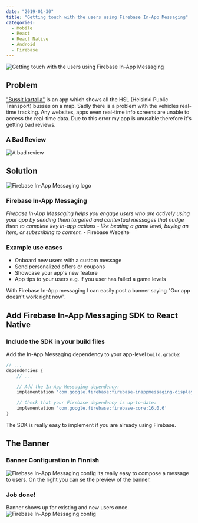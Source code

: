 ```yaml
---
date: "2019-01-30"
title: "Getting touch with the users using Firebase In-App Messaging"
categories:
  - Mobile
  - React
  - React Native
  - Android
  - Firebase
---
```

![Getting touch with the users using Firebase In-App Messaging](./firebase-in-app-messages-phones.png)
## Problem
["Bussit kartalla"](https://toukopeltomaa.com/app/Bussit-Kartalla-HSL-Live-bussit/) is an app which shows all the
HSL (Helsinki Public Transport) busses on a map.
Sadly there is a problem with the vehicles real-time tracking.
Any websites, apps even real-time info screens are unable to access the real-time data.
Due to this error my app is unusable therefore it's getting bad reviews.
### A Bad Review
![A bad review](./bad-review.png)
## Solution
![Firebase In-App Messaging logo](./firebase-in-app-messaging.png)
### Firebase In-App Messaging
*Firebase In-App Messaging helps you engage users who are actively using your app by sending them targeted and contextual messages that nudge them to complete key in-app actions - like beating a game level, buying an item, or subscribing to content.* - Firebase Website
### Example use cases
- Onboard new users with a custom message
- Send personalized offers or coupons
- Showcase your app's new feature
- App tips to your users e.g. if you user has failed a game levels 

With Firebase In-App messaging I can easily post a banner saying "Our app doesn't work right now". 
## Add Firebase In-App Messaging SDK to React Native
### Include the SDK in your build files
Add the In-App Messaging dependency to your app-level `build.gradle`:
```groovy
// ...
dependencies {
    // ...

    // Add the In-App Messaging dependency:
    implementation 'com.google.firebase:firebase-inappmessaging-display:17.0.4'

    // Check that your Firebase dependency is up-to-date:
    implementation 'com.google.firebase:firebase-core:16.0.6'
}
```
The SDK is really easy to implement if you are already using Firebase.
## The Banner
### Banner Configuration in Finnish
![Firebase In-App Messaging config](./firebase-in-app-messaging-config.png)
Its really easy to compose a message to users. On the right you can se the preview of the banner.
### Job done!
Banner shows up for existing and new users once.
![Firebase In-App Messaging config](./screenshot-firebase-in-app-messaging.png)
